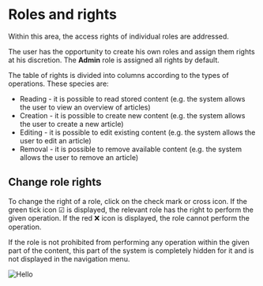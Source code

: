 
# Roles and rights

Within this area, the access rights of individual roles are addressed.

The user has the opportunity to create his own roles and assign them rights at his discretion.
The **Admin** role is assigned all rights by default.

The table of rights is divided into columns according to the types of operations. These species are:

- Reading - it is possible to read stored content (e.g. the system allows the user to view an overview of articles)
- Creation - it is possible to create new content (e.g. the system allows the user to create a new article)
- Editing - it is possible to edit existing content (e.g. the system allows the user to edit an article)
- Removal - it is possible to remove available content (e.g. the system allows the user to remove an article)

## Change role rights

To change the right of a role, click on the check mark or cross icon.
If the green tick icon ☑ is displayed, the relevant role has the right to perform the given operation. If the red ❌ icon is displayed, the role cannot perform the operation.

<Callout type="info" emoji="💡">
  If the role is not prohibited from performing any operation within the given part of the content, this part of the system is completely hidden for it and is not displayed in the navigation menu.
</Callout>


![Hello](/images/auth-rights.PNG)